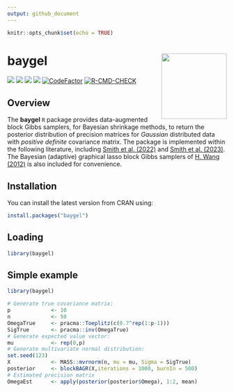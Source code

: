 ```yaml
---
output: github_document
---
```


```r
knitr::opts_chunk$set(echo = TRUE)
```

# **baygel** <a href='https://CRAN.R-project.org/package=baygel'><img src="man/figures/logo.png" align="right" height="150"/></a>

![](https://www.r-pkg.org/badges/version/baygel) ![](https://www.r-pkg.org/badges/last-release/baygel) ![](https://cranlogs.r-pkg.org/badges/baygel) ![](https://cranlogs.r-pkg.org/badges/grand-total/baygel)
[![CodeFactor](https://www.codefactor.io/repository/github/jarod-smithy/baygel/badge)](https://www.codefactor.io/repository/github/jarod-smithy/baygel)
[![R-CMD-CHECK](https://github.com/Jarod-Smithy/baygel/actions/workflows/package_build_check.yml/badge.svg)](https://github.com/Jarod-Smithy/baygel/actions/workflows/package_build_check.yml)


## Overview

The **baygel** `R` package provides data-augmented block Gibbs samplers, for Bayesian shrinkage methods, to return the posterior distribution of precision matrices for *Gaussian* distributed data with *positive definite* covariance matrix. The package is implemented within the following literature, including [Smith et al. (2022)](https://doi.org/10.48550/arXiv.2210.16290) and [Smith et al. (2023)](https://doi.org/10.48550/arXiv.2306.14199). The Bayesian (adaptive) graphical lasso block Gibbs samplers of [H. Wang (2012)](https://doi.org/10.1214/12-BA729) is also included for convenience.

## Installation

You can install the latest version from CRAN using:

``` r
install.packages("baygel")
```

## Loading

``` r
library(baygel)
```

## Simple example

``` r
library(baygel)

# Generate true covariance matrix:
p             <- 10
n             <- 50
OmegaTrue     <- pracma::Toeplitz(c(0.7^rep(1:p-1)))
SigTrue       <- pracma::inv(OmegaTrue)
# Generate expected value vector:
mu            <- rep(0,p)
# Generate multivariate normal distribution:
set.seed(123)
X             <- MASS::mvrnorm(n, mu = mu, Sigma = SigTrue)
posterior     <- blockBAGR(X,iterations = 1000, burnIn = 500)
# Estimated precision matrix
OmegaEst      <- apply(posterior(posterior$Omega), 1:2, mean)
```
